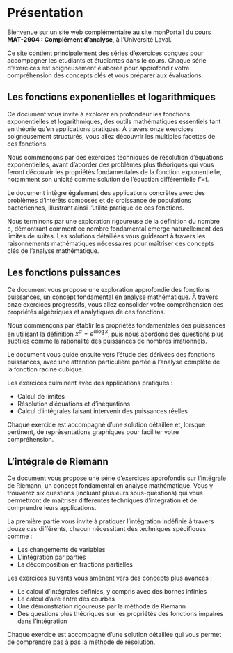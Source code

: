 # Présentation

Bienvenue sur un site web complémentaire au site monPortail du cours **MAT-2904 : Complément d'analyse**, à l'Université Laval.

Ce site contient principalement des séries d'exercices conçues pour accompagner les étudiants et étudiantes dans le cours. Chaque série d'exercices est soigneusement élaborée pour approfondir votre compréhension des concepts clés et vous préparer aux évaluations.

## Les fonctions exponentielles et logarithmiques

Ce document vous invite à explorer en profondeur les fonctions exponentielles et logarithmiques, des outils mathématiques essentiels tant en théorie qu'en applications pratiques. À travers onze exercices soigneusement structurés, vous allez découvrir les multiples facettes de ces fonctions.

Nous commençons par des exercices techniques de résolution d'équations exponentielles, avant d'aborder des problèmes plus théoriques qui vous feront découvrir les propriétés fondamentales de la fonction exponentielle, notamment son unicité comme solution de l'équation différentielle f'=f.

Le document intègre également des applications concrètes avec des problèmes d'intérêts composés et de croissance de populations bactériennes, illustrant ainsi l'utilité pratique de ces fonctions.

Nous terminons par une exploration rigoureuse de la définition du nombre e, démontrant comment ce nombre fondamental émerge naturellement des limites de suites. Les solutions détaillées vous guideront à travers les raisonnements mathématiques nécessaires pour maîtriser ces concepts clés de l'analyse mathématique.

## Les fonctions puissances

Ce document vous propose une exploration approfondie des fonctions puissances, un concept fondamental en analyse mathématique. À travers onze exercices progressifs, vous allez consolider votre compréhension des propriétés algébriques et analytiques de ces fonctions.

Nous commençons par établir les propriétés fondamentales des puissances en utilisant la définition $x^{\alpha} = e^{\alpha \log x}$, puis nous abordons des questions plus subtiles comme la rationalité des puissances de nombres irrationnels. 

Le document vous guide ensuite vers l'étude des dérivées des fonctions puissances, avec une attention particulière portée à l'analyse complète de la fonction racine cubique. 

Les exercices culminent avec des applications pratiques : 

- Calcul de limites
- Résolution d'équations et d'inéquations
- Calcul d'intégrales faisant intervenir des puissances réelles

Chaque exercice est accompagné d'une solution détaillée et, lorsque pertinent, de représentations graphiques pour faciliter votre compréhension.

## L'intégrale de Riemann

Ce document vous propose une série d'exercices approfondis sur l'intégrale de Riemann, un concept fondamental en analyse mathématique. Vous y trouverez six questions (incluant plusieurs sous-questions) qui vous permettront de maîtriser différentes techniques d'intégration et de comprendre leurs applications.

La première partie vous invite à pratiquer l'intégration indéfinie à travers douze cas différents, chacun nécessitant des techniques spécifiques comme :

- Les changements de variables
- L'intégration par parties
- La décomposition en fractions partielles

Les exercices suivants vous amènent vers des concepts plus avancés :

- Le calcul d'intégrales définies, y compris avec des bornes infinies
- Le calcul d'aire entre des courbes
- Une démonstration rigoureuse par la méthode de Riemann
- Des questions plus théoriques sur les propriétés des fonctions impaires dans l'intégration

Chaque exercice est accompagné d'une solution détaillée qui vous permet de comprendre pas à pas la méthode de résolution.